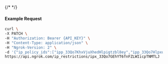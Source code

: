 {/* <!-- Code generated for API Clients. DO NOT EDIT. --> */}

#### Example Request
```bash
curl \
-X PATCH \
-H "Authorization: Bearer {API_KEY}" \
-H "Content-Type: application/json" \
-H "Ngrok-Version: 2" \
-d '{"ip_policy_ids":["ipp_33Qo7KhxVjuXhedHlpigtzbl8ey","ipp_33Qo7HlpxuyLtygZWbw3oDVuozT"]}' \
https://api.ngrok.com/ip_restrictions/ipx_33Qo7GEhYT6fnFZLWIicpTNMTLJ
```
